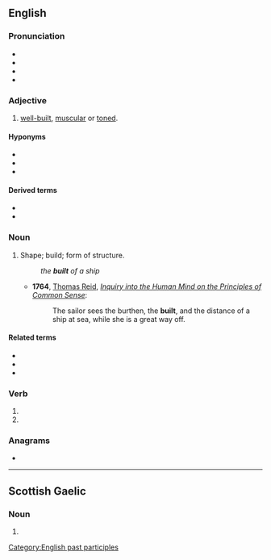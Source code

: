 ==English==

===Pronunciation===
* {{IPA|/ˈbɪlt/|lang=en}}
* {{audio|en-us-built.ogg|Audio (US)|lang=en}}
* {{hyphenation|built|lang=en}}
* {{rhymes|ɪlt|lang=en}}

===Adjective===
{{en-adj|-}}

# {{lb|en|informal}} [[well-built]], [[muscular]] or [[toned]].

====Hyponyms====
* {{l|en|Russian-built}}
* {{l|en|student-built}}
* {{l|en|US-built}}

====Derived terms====
* {{l|en|built-in}}
* {{l|en|builtin}}

===Noun===
{{en-noun}}

# {{lb|en|obsolete}} Shape; build; form of structure.
#: ''the '''built''' of a ship''
#* '''1764''', [[w:Thomas Reid|Thomas Reid]], ''[[Inquiry into the Human Mind on the Principles of Common Sense]]'':
#*: The sailor sees the burthen, the '''built''', and the distance of a ship at sea, while she is a great way off.

====Related terms====
* {{l|en|built in}}
* {{l|en|built like a brick shithouse}}
* {{l|en|built like a tank}}

===Verb===
{{head|en|verb form}}

# {{en-simple past of|build}}
# {{inflection of|build||past|part|lang=en}}

<!-- verb forms are above

===Gerund===
{{head|en|verb form}}

# {{gerund of|build|lang=en}}
-->

===Anagrams===
* {{anagrams|en|bulti}}

[[Category:English past participles]]

----

==Scottish Gaelic==

===Noun===
{{head|gd|noun form|g=m}}

# {{inflection of|balt||gen|s|lang=gd}}